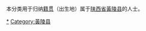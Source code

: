 {{Catnav|頁面分類|各種主題的頁面分類|依中国各省来作的分类|各地中国人|陝西人|延安人}}
{{Catnav|頁面分類|人物|各國人物|中国人|各地中国人|陝西人|延安人}}

本分类用于归纳[[籍贯|籍贯]]（出生地）属于[[陕西省|陕西省]][[黃陵县|黃陵县]]的人士。

[[Category:延安人|*]]
[[Category:黃陵县|Category:黃陵县]]